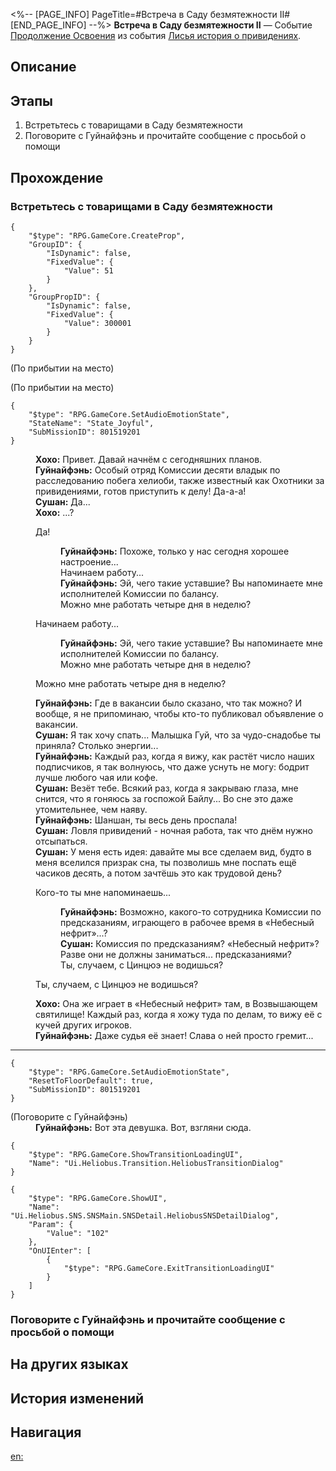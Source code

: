 <%-- [PAGE_INFO]
PageTitle=#Встреча в Саду безмятежности II#
[END_PAGE_INFO] --%>
{{Дополнить|Диалоги.}}
{{Миссия Инфобокс
|id              = 8015192
|Название        = 
|Изображение     = Миссия Встреча в Саду безмятежности II.png
|Тип             = Продолжение Освоения
|Событие         = Лисья история о привидениях
|Глава           = Лисья история о привидениях
|Условия         = Достигните фазы 2 в событии [[Лисья история о привидениях]]
|Персонажи       = Гуйнайфэнь; Первопроходец; Сушан; Хохо
|СтартЛокация    = [[Лофу Сяньчжоу]] — [[Сад безмятежности]]
|Мир             = Лофу Сяньчжоу
|Предыдущая      = 
|Следующая       = Проницательность
|Награды         = 
}}
'''Встреча в Саду безмятежности II''' — Событие [[Продолжение Освоения]] из события [[Лисья история о привидениях]].

==Описание==
{{Описание|Вас вызвала Комиссия десяти владык, чтобы собрать Особый отряд Комиссии десяти владык по расследованию побега хелиоби.<br />Вам предстоит собрать улики, связанные с побегом хелиоби на «Страшилках Лофу».}}

==Этапы==
# Встретьтесь с товарищами в Саду безмятежности
# Поговорите с Гуйнайфэнь и прочитайте сообщение с просьбой о помощи

==Прохождение==
{{Дополнить}}

===Встретьтесь с товарищами в Саду безмятежности===
{{Описание миссии|тип=Продолжение Освоения|локация=Сад безмятежности|Вы снова встречаетесь с Охотниками за привидениями в Саду безмятежности. Читать публикации на «Страшилках Лофу» и проводить расследования стало для вас обычным делом.}}
{{Диалог Начало}}
<pre>{
	"$type": "RPG.GameCore.CreateProp",
	"GroupID": {
		"IsDynamic": false,
		"FixedValue": {
			"Value": 51
		}
	},
	"GroupPropID": {
		"IsDynamic": false,
		"FixedValue": {
			"Value": 300001
		}
	}
}</pre>
;(По прибытии на место)

;(По прибытии на место)
<pre>{
	"$type": "RPG.GameCore.SetAudioEmotionState",
	"StateName": "State_Joyful",
	"SubMissionID": 801519201
}</pre>
:'''Хохо:''' Привет. Давай начнём с сегодняшних планов.
:'''Гуйнайфэнь:''' Особый отряд Комиссии десяти владык по расследованию побега хелиоби, также известный как Охотники за привидениями, готов приступить к делу! Да-а-а!
:'''Сушан:''' Да...
:'''Хохо:''' ...?
:{{Диалог|Стрелка}} Да!
::'''Гуйнайфэнь:''' Похоже, только у нас сегодня хорошее настроение...
::Начинаем работу...
::'''Гуйнайфэнь:''' Эй, чего такие уставшие? Вы напоминаете мне исполнителей Комиссии по балансу.
::Можно мне работать четыре дня в неделю?
:{{Диалог|Стрелка}} Начинаем работу...
::'''Гуйнайфэнь:''' Эй, чего такие уставшие? Вы напоминаете мне исполнителей Комиссии по балансу.
::Можно мне работать четыре дня в неделю?
:{{Диалог|Стрелка}} Можно мне работать четыре дня в неделю?
:'''Гуйнайфэнь:''' Где в вакансии было сказано, что так можно? И вообще, я не припоминаю, чтобы кто-то публиковал объявление о вакансии.
:'''Сушан:''' Я так хочу спать... Малышка Гуй, что за чудо-снадобье ты приняла? Столько энергии...
:'''Гуйнайфэнь:''' Каждый раз, когда я вижу, как растёт число наших подписчиков, я так волнуюсь, что даже уснуть не могу: бодрит лучше любого чая или кофе.
:'''Сушан:''' Везёт тебе. Всякий раз, когда я закрываю глаза, мне снится, что я гоняюсь за госпожой Байлу... Во сне это даже утомительнее, чем наяву.
:'''Гуйнайфэнь:''' Шаншан, ты весь день проспала!
:'''Сушан:''' Ловля привидений - ночная работа, так что днём нужно отсыпаться.
:'''Сушан:''' У меня есть идея: давайте мы все сделаем вид, будто в меня вселился призрак сна, ты позволишь мне поспать ещё часиков десять, а потом зачтёшь это как трудовой день?
:{{Диалог|Стрелка}} Кого-то ты мне напоминаешь...
::'''Гуйнайфэнь:''' Возможно, какого-то сотрудника Комиссии по предсказаниям, играющего в рабочее время в «Небесный нефрит»...?
::'''Сушан:''' Комиссия по предсказаниям? «Небесный нефрит»? Разве они не должны заниматься... предсказаниями?
::Ты, случаем, с Цинцюэ не водишься?
:{{Диалог|Стрелка}} Ты, случаем, с Цинцюэ не водишься?
:'''Хохо:''' Она же играет в «Небесный нефрит» там, в Возвышающем святилище! Каждый раз, когда я хожу туда по делам, то вижу её с кучей других игроков.
:'''Гуйнайфэнь:''' Даже судья её знает! Слава о ней просто гремит...
----
<pre>{
	"$type": "RPG.GameCore.SetAudioEmotionState",
	"ResetToFloorDefault": true,
	"SubMissionID": 801519201
}</pre>

;(Поговорите с Гуйнайфэнь)
:'''Гуйнайфэнь:''' Вот эта девушка. Вот, взгляни сюда.
<pre>{
	"$type": "RPG.GameCore.ShowTransitionLoadingUI",
	"Name": "Ui.Heliobus.Transition.HeliobusTransitionDialog"
}</pre>
<pre>{
	"$type": "RPG.GameCore.ShowUI",
	"Name": "Ui.Heliobus.SNS.SNSMain.SNSDetail.HeliobusSNSDetailDialog",
	"Param": {
		"Value": "102"
	},
	"OnUIEnter": [
		{
			"$type": "RPG.GameCore.ExitTransitionLoadingUI"
		}
	]
}</pre>
{{Диалог Конец}}

===Поговорите с Гуйнайфэнь и прочитайте сообщение с просьбой о помощи===
{{Описание миссии|тип=Продолжение Освоения|локация=Сад безмятежности|По завершении приключения вы встречаетесь с Охотниками за привидениями в Саду безмятежности. Читать публикации на «Страшилках Лофу» и проводить расследования стало для вас обычным делом.}}
{{Диалог Начало}}
{{Диалог Конец}}

==На других языках==
{{На других языках
|en   = Fyxestroll Gathering (II)
|zhs  = 绥园聚首•其二
|zht  = 綏園聚首•其二
|ja   = 綏園の集い・其の二
|ko   = 유원에서의 회합•2
|es   = Reunión en el Jardín del Sosiego&nbsp;II
|fr   = Réunion au Jardin de vulpeflâne II
|ru   = Встреча в Саду безмятежности II
|th   = สวนเฮี้ยนแดนสงัด 2
|vi   = Tập Hợp Tại Khu Vườn Tĩnh Mịch 2
|de   = Versammlung im Fuchsfeengarten II
|id   = Pertemuan Fyxestroll Garden 2
|pt   = Encontro Flamavulpe (II)
}}

==История изменений==
{{История изменений|3.5}}

==Навигация==
{{Продолжение Освоения Навбокс|Глава }}

[[en:]]
